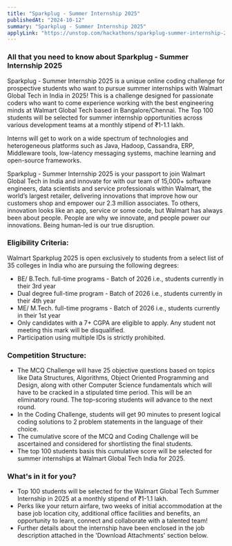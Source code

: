 ```yaml
---
title: "Sparkplug - Summer Internship 2025"
publishedAt: "2024-10-12"
summary: "Sparkplug - Summer Internship 2025"
applyLink: "https://unstop.com/hackathons/sparkplug-summer-internship-2025-walmart-global-tech-india-1175366"
---
```


### All that you need to know about Sparkplug - Summer Internship 2025

Sparkplug - Summer Internship 2025 is a unique online coding challenge for prospective students who want to pursue summer internships with Walmart Global Tech in India in 2025! This is a challenge designed for passionate coders who want to come experience working with the best engineering minds at Walmart Global Tech based in Bangalore/Chennai. The Top 100 students will be selected for summer internship opportunities across various development teams at a monthly stipend of ₹1-1.1 lakh.

Interns will get to work on a wide spectrum of technologies and heterogeneous platforms such as Java, Hadoop, Cassandra, ERP, Middleware tools, low-latency messaging systems, machine learning and open-source frameworks. 

Sparkplug - Summer Internship 2025 is your passport to join Walmart Global Tech in India and innovate for with our team of 15,000+ software engineers, data scientists and service professionals within Walmart, the world’s largest retailer, delivering innovations that improve how our customers shop and empower our 2.3 million associates. To others, innovation looks like an app, service or some code, but Walmart has always been about people. People are why we innovate, and people power our innovations. Being human-led is our true disruption.

### Eligibility Criteria:

Walmart Sparkplug 2025 is open exclusively to students from a select list of 35 colleges in India who are pursuing the following degrees: 

- BE/ B.Tech. full-time programs - Batch of 2026 i.e., students currently in their 3rd year
- Dual degree full-time program -  Batch of 2026 i.e., students currently in their 4th year
- ME/ M.Tech. full-time programs - Batch of 2026 i.e., students currently in their 1st year 
- Only candidates with a 7+ CGPA are eligible to apply. Any student not meeting this mark will be disqualified.
- Participation using multiple IDs is strictly prohibited.

### Competition Structure: 

- The MCQ Challenge will have 25 objective questions based on topics like Data Structures, Algorithms, Object Oriented Programming and Design, along with other Computer Science fundamentals which will have to be cracked in a stipulated time period. This will be an eliminatory round. The top-scoring students will advance to the next round.
- In the Coding Challenge, students will get 90 minutes to present logical coding solutions to 2 problem statements in the language of their choice.
- The cumulative score of the MCQ and Coding Challenge will be ascertained and considered for shortlisting the final students.
- The top 100 students basis this cumulative score will be selected for summer internships at Walmart Global Tech India for 2025.


### What's in it for you?

- Top 100 students will be selected for the Walmart Global Tech Summer Internship in 2025 at a monthly stipend of ₹1-1.1 lakh.
- Perks like your return airfare, two weeks of initial accommodation at the base job location city, additional office facilities and benefits, an opportunity to learn, connect and collaborate with a talented team!
- Further details about the internship have been enclosed in the job description attached in the 'Download Attachments' section below.
